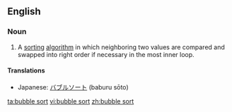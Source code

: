 ==English==

===Noun===
{{en-noun|head=[[bubble]] [[sort]]}}

# {{computing}} A [[sort]]ing [[algorithm]] in which neighboring two values are compared and swapped into right order if necessary in the most inner loop.

====Translations====
{{trans-top|sorting algorithm}}
* Japanese: [[バブルソート]] (baburu sōto)
{{trans-mid}}
{{trans-bottom}}

[[ta:bubble sort]]
[[vi:bubble sort]]
[[zh:bubble sort]]